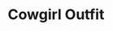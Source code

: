 ---
title: "Cowgirl Outfit"
meta_title: "Cowgirl Outfit craft"
description: "Craft de Cowgirl Outfit"
rank: "b"
draft: false
name: "Cowgirl Outfit"
recipe_img: "https://wiki.pokexgames.com/images/3/36/CowgirlOutfit.png"
level: 76
craft_time: 259200
result: 1
value_npc: 1
ingredients:
  - name: "Leather"
    quantity: 10
    item_img: "https://wiki.pokexgames.com/images/3/3d/Leather.png"
    value_npc: 1
  - name: "Bull Tail"
    quantity: 30
    item_img: "https://wiki.pokexgames.com/images/1/1c/Bull_Tail.png"
    value_npc: 1
  - name: "Cowboy Hat"
    quantity: 1
    item_img: "https://wiki.pokexgames.com/images/9/99/Cowboy_Hat.png"
    value_npc: 1
  - name: "Mimic Clothes"
    quantity: 20
    item_img: "https://wiki.pokexgames.com/images/1/1a/Mimic_Clothes.png"
    value_npc: 1
  - name: "Disguise"
    quantity: 2
    item_img: "https://wiki.pokexgames.com/images/e/e3/Disguise.png"
    value_npc: 1
  - name: "Mediling"
    quantity: 200
    item_img: "https://wiki.pokexgames.com/images/7/75/Mediling.png"
    value_npc: 1
  - name: "Palm Leaves"
    quantity: 20
    item_img: "https://wiki.pokexgames.com/images/6/66/Palm_Leaves.png"
    value_npc: 1
  - name: "Cure Flower"
    quantity: 50
    item_img: "https://wiki.pokexgames.com/images/a/ac/Cure_Flower.png"
    value_npc: 1
  - name: "Water Plant"
    quantity: 100
    item_img: "https://wiki.pokexgames.com/images/8/89/Water_Plant.png"
    value_npc: 1
  - name: "Refined Fashion Point"
    quantity: 12
    item_img: "https://wiki.pokexgames.com/images/6/69/Refined_Fashion_Point.png"
    value_npc: 1
---